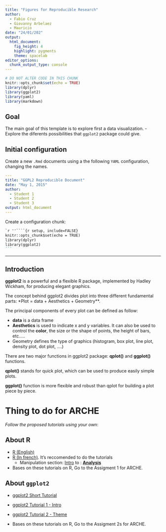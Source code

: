 ```yaml
---
title: "Figures for Reproducible Research"
author: 
  - Fabio Cruz 
  - Giovanny Arbelaez
  - Mauricio
date: "24/01/202"
output: 
  html_document: 
    fig_height: 4
    highlight: pygments
    theme: spacelab
editor_options: 
  chunk_output_type: console
---
```


```r
# DO NOT ALTER CODE IN THIS CHUNK
knitr::opts_chunk$set(echo = TRUE)
library(dplyr)
library(ggplot2)
library(yaml)
library(markdown)

```




## Goal

The main goal of this template is to explore first a data visualization.
- Explore the diferents possibilities that `ggplot2` package could give.


## Initial configuration

Create a new `.Rmd` documents using a the following `YAML` configuration, changing the names.

```yaml
---
title: "GGPL2 Reproducible Document"
date: "May 1, 2015"
author:
  - Student 1
  - Student 2
  - Student 3
output: html_document
---
```

Create a configuration chunk:

````markdown
`r ''````{r setup, include=FALSE}
knitr::opts_chunk$set(echo = TRUE)
library(dplyr)
library(ggplot2)
```
````
***

## Introduction

**ggplot2** is a powerful and a flexible R package, implemented by Hadley Wickham, for producing elegant graphics.

The concept behind ggplot2 divides plot into three different fundamental parts: *Plot = data + Aesthetics + Geometry**.

The principal components of every plot can be defined as follow:

- **data** is a data frame
- **Aesthetics** is used to indicate x and y variables. It can also be used to control the **color**, the size or the shape of points, the height of bars, etc…..
- Geometry defines the type of graphics (histogram, box plot, line plot, density plot, dot plot, ….)

There are two major functions in ggplot2 package: **qplot()** and **ggplot()** functions.

**qplot()** stands for quick plot, which can be used to produce easily simple plots.

**ggplot()** function is more flexible and robust than qplot for building a plot piece by piece.


# Thing to do for ARCHE

*Follow the proposed tutorials using your own*:

## About R
- [R (English)](http://r-statistics.co/R-Tutorial.html)
- [R (In french)](https://larmarange.github.io/analyse-R/premier-contact.html). It's reccomended to do the tutorials
    +  Manipulation section: [Intro](https://larmarange.github.io/analyse-R/premier-contact.html) to : [**Analysis**](https://larmarange.github.io/analyse-R/manipuler-les-donnees-avec-dplyr.html)

- Bases on these tutorials on R, Go to the Assigment 1 for ARCHE.




## About `ggplot2`
- [ggplot2 Short Tutorial](http://r-statistics.co/ggplot2-Tutorial-With-R.html)
- [ggplot2 Tutorial 1 - Intro](http://r-statistics.co/Complete-Ggplot2-Tutorial-Part1-With-R-Code.html)
- [ggplot2 Tutorial 2 - Theme](http://r-statistics.co/Complete-Ggplot2-Tutorial-Part2-Customizing-Theme-With-R-Code.html)


- Bases on these tutorials on R, Go to the Assigment 2s for ARCHE.




